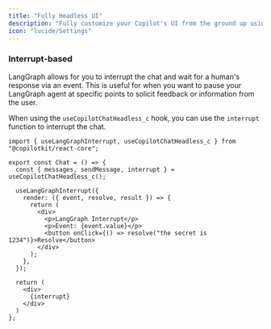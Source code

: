 ```yaml
---
title: "Fully Headless UI"
description: "Fully customize your Copilot's UI from the ground up using headless UI"
icon: "lucide/Settings"
---
```


<HeadlessUI components={props.components} />

### Interrupt-based
LangGraph allows for you to interrupt the chat and wait for a human's response via an event. This is useful for 
when you want to pause your LangGraph agent at specific points to solicit feedback or information from the user.

When using the `useCopilotChatHeadless_c` hook, you can use the `interrupt` function to interrupt the chat.


```tsx title="src/app/components/chat.tsx"
import { useLangGraphInterrupt, useCopilotChatHeadless_c } from "@copilotkit/react-core";

export const Chat = () => {
  const { messages, sendMessage, interrupt } = useCopilotChatHeadless_c();

  useLangGraphInterrupt({
    render: ({ event, resolve, result }) => {
      return (
        <div>
          <p>LangGraph Interrupt</p>
          <p>Event: {event.value}</p>
          <button onClick={() => resolve("the secret is 1234")}>Resolve</button>
        </div>
      );
    },
  });

  return (
    <div>
      {interrupt}
    </div>
  )
};
```

